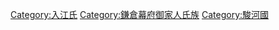 [[Category:入江氏|Category:入江氏]]
[[Category:鎌倉幕府御家人氏族|Category:鎌倉幕府御家人氏族]]
[[Category:駿河國|Category:駿河國]]
